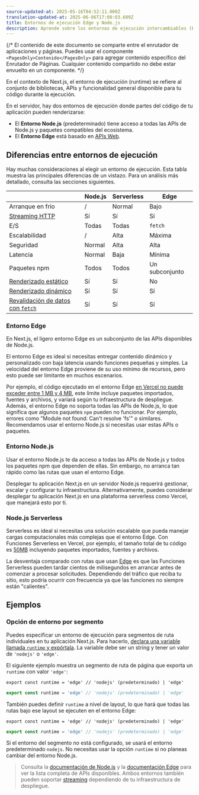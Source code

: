 ```yaml
---
source-updated-at: 2025-05-16T04:52:11.000Z
translation-updated-at: 2025-06-06T17:00:03.609Z
title: Entornos de ejecución Edge y Node.js
description: Aprende sobre los entornos de ejecución intercambiables (Edge y Node.js) en Next.js.
---
```


{/* El contenido de este documento se comparte entre el enrutador de aplicaciones y páginas. Puedes usar el componente `<PagesOnly>Contenido</PagesOnly>` para agregar contenido específico del Enrutador de Páginas. Cualquier contenido compartido no debe estar envuelto en un componente. */}

En el contexto de Next.js, el entorno de ejecución (runtime) se refiere al conjunto de bibliotecas, APIs y funcionalidad general disponible para tu código durante la ejecución.

En el servidor, hay dos entornos de ejecución donde partes del código de tu aplicación pueden renderizarse:

- El **Entorno Node.js** (predeterminado) tiene acceso a todas las APIs de Node.js y paquetes compatibles del ecosistema.
- El **Entorno Edge** está basado en [APIs Web](/docs/app/api-reference/edge).

## Diferencias entre entornos de ejecución

Hay muchas consideraciones al elegir un entorno de ejecución. Esta tabla muestra las principales diferencias de un vistazo. Para un análisis más detallado, consulta las secciones siguientes.

|                                                                                                                                       | Node.js | Serverless | Edge             |
| ------------------------------------------------------------------------------------------------------------------------------------- | ------- | ---------- | ---------------- |
| Arranque en frío                                                                                                                      | /       | Normal     | Bajo             |
| [Streaming HTTP](/docs/app/building-your-application/routing/loading-ui-and-streaming)                                                | Sí      | Sí         | Sí               |
| E/S                                                                                                                                  | Todas   | Todas      | `fetch`          |
| Escalabilidad                                                                                                                         | /       | Alta       | Máxima           |
| Seguridad                                                                                                                             | Normal  | Alta       | Alta             |
| Latencia                                                                                                                              | Normal  | Baja       | Mínima           |
| Paquetes npm                                                                                                                          | Todos   | Todos      | Un subconjunto   |
| [Renderizado estático](/docs/app/building-your-application/rendering/server-components#static-rendering-default)                       | Sí      | Sí         | No               |
| [Renderizado dinámico](/docs/app/building-your-application/rendering/server-components#dynamic-rendering)                             | Sí      | Sí         | Sí               |
| [Revalidación de datos con `fetch`](/docs/app/building-your-application/data-fetching/fetching-caching-and-revalidating#revalidating-data) | Sí      | Sí         | Sí               |

### Entorno Edge

En Next.js, el ligero entorno Edge es un subconjunto de las APIs disponibles de Node.js.

El entorno Edge es ideal si necesitas entregar contenido dinámico y personalizado con baja latencia usando funciones pequeñas y simples. La velocidad del entorno Edge proviene de su uso mínimo de recursos, pero esto puede ser limitante en muchos escenarios.

Por ejemplo, el código ejecutado en el entorno Edge [en Vercel no puede exceder entre 1 MB y 4 MB](https://vercel.com/docs/concepts/limits/overview#edge-middleware-and-edge-functions-size), este límite incluye paquetes importados, fuentes y archivos, y variará según tu infraestructura de despliegue. Además, el entorno Edge no soporta todas las APIs de Node.js, lo que significa que algunos paquetes `npm` pueden no funcionar. Por ejemplo, errores como "Module not found: Can't resolve 'fs'" o similares. Recomendamos usar el entorno Node.js si necesitas usar estas APIs o paquetes.

### Entorno Node.js

Usar el entorno Node.js te da acceso a todas las APIs de Node.js y todos los paquetes npm que dependen de ellas. Sin embargo, no arranca tan rápido como las rutas que usan el entorno Edge.

Desplegar tu aplicación Next.js en un servidor Node.js requerirá gestionar, escalar y configurar tu infraestructura. Alternativamente, puedes considerar desplegar tu aplicación Next.js en una plataforma serverless como Vercel, que manejará esto por ti.

### Node.js Serverless

Serverless es ideal si necesitas una solución escalable que pueda manejar cargas computacionales más complejas que el entorno Edge. Con Funciones Serverless en Vercel, por ejemplo, el tamaño total de tu código es [50MB](https://vercel.com/docs/concepts/limits/overview#serverless-function-size) incluyendo paquetes importados, fuentes y archivos.

La desventaja comparado con rutas que usan [Edge](https://vercel.com/docs/concepts/functions/edge-functions) es que las Funciones Serverless pueden tardar cientos de milisegundos en arrancar antes de comenzar a procesar solicitudes. Dependiendo del tráfico que reciba tu sitio, esto podría ocurrir con frecuencia ya que las funciones no siempre están "calientes".

<AppOnly>

## Ejemplos

### Opción de entorno por segmento

Puedes especificar un entorno de ejecución para segmentos de ruta individuales en tu aplicación Next.js. Para hacerlo, [declara una variable llamada `runtime` y expórtala](/docs/app/api-reference/file-conventions/route-segment-config). La variable debe ser un string y tener un valor de `'nodejs'` o `'edge'`.

El siguiente ejemplo muestra un segmento de ruta de página que exporta un `runtime` con valor `'edge'`:

```tsx filename="app/page.tsx" switcher
export const runtime = 'edge' // 'nodejs' (predeterminado) | 'edge'
```

```jsx filename="app/page.js" switcher
export const runtime = 'edge' // 'nodejs' (predeterminado) | 'edge'
```

También puedes definir `runtime` a nivel de layout, lo que hará que todas las rutas bajo ese layout se ejecuten en el entorno Edge:

```tsx filename="app/layout.tsx" switcher
export const runtime = 'edge' // 'nodejs' (predeterminado) | 'edge'
```

```jsx filename="app/layout.js" switcher
export const runtime = 'edge' // 'nodejs' (predeterminado) | 'edge'
```

Si el entorno del segmento _no_ está configurado, se usará el entorno predeterminado `nodejs`. No necesitas usar la opción `runtime` si no planeas cambiar del entorno Node.js.

</AppOnly>

> Consulta la [documentación de Node.js](https://nodejs.org/docs/latest/api/) y la [documentación Edge](/docs/app/api-reference/edge) para ver la lista completa de APIs disponibles. Ambos entornos también pueden soportar [streaming](/docs/app/building-your-application/routing/loading-ui-and-streaming) dependiendo de tu infraestructura de despliegue.